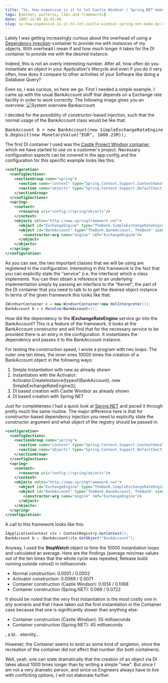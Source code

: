 ```yaml
---
title: "So, how expensive is it to let Castle Windsor / Spring.NET make my object?"
tags: [dotnet, patterns, libs-and-frameworks]
date: 2007-12-09 16:43:46
slug: so-how-expensive-is-it-to-let-castle-windsor-spring-net-make-my-object
---
```


Lately I was getting increasingly curious about the overhead of using a [Dependency Injection](http://martinfowler.com/articles/injection.html)-container to provide me with instances of my objects. With overhead I mean if and how much longer it takes for the DI container to provide me with the desired instance. 

Indeed, this is not an overly interesting number. After all, how often do you instantiate an object in your Application's lifecycle and even if you do it very often, how does it compare to other activities of your Software like doing a Database Query?

Even so, I was curious, so here we go. First I needed a simple example. I came up with the usual BankAccount stuff that depends on a Exchange rate facility in order to work correctly. The following image gives you an overview: 
 ![System overview Bankaccount](/assets/scrshot_bank.png) 

I decided for the possibility of constructor-based injection, such that the normal usage of the BankAccount class would be like that:
 <pre class="sh_csharp">
BankAccount b = new BankAccount(new SimpleExchangeRateEngine());
b.Deposit(new MonetaryValue("EUR", 1000.23M));
</pre>
The first DI container I used was the [Castle Project Windsor container](http://www.castleproject.org/container/index.html), which we have started to use on a customer's project. Necessary configuration aspects can be covered in the app.config and the configuration for this specific example looks like this:

```xml
<configuration>
  <configSections>
    <sectionGroup name="spring">
      <section name="context" type="Spring.Context.Support.ContextHandler, Spring.Core"/>
      <section name="objects" type="Spring.Context.Support.DefaultSectionHandler, Spring.Core" />
    </sectionGroup>
  </configSections>
  <spring>
    <context>
      <resource uri="config://spring/objects"/>
    </context>
    <objects xmlns="http://www.springframework.net">
      <object id="ExchangeEngine" type="TheBank.SimpleExchangeRateEngine, TheBank" singleton="false" />
      <object id="BankAccount" type="TheBank.BankAccount, TheBank" singleton="false">
        <constructor-arg name="engine" ref="ExchangeEngine"/>
      </object>
    </objects>
  </spring>
</configuration>
```

As you can see, the two important classes that we will be using are registered in the configuration. 
Interesting in this framework is the fact that you can explicitly state the "service" (i.e. the interface) which a class implements. You can then obtain a reference to an underlying implementation simply by passing an interface to the "Kernel", the part of the DI container that you need to talk to to get the desired object instance. In terms of the given framework this looks like that:

```csharp
IWindsorContainer c = new WindsorContainer(new XmlInterpreter());
BankAccount b = c.Resolve<BankAccount>();
```

How did the dependency to the **IExchangeRateEngine** service go into the BankAccount? This is a feature of the framework. It looks at the BankAccount constructor and will find that for the necessary service to be provided there is an entry in the configuration. It instantiates the dependency and passes it to the BankAccount instance.

For testing the construction speed, I wrote a program with two loops: The outer one ten times, the inner ones 10000 times the creation of a BankAccount object in the following ways:

1.  Simple Instantiation with new as already shown
2.  Instantiation with the Activator: Activator.CreateInstance(typeof(BankAccount), new SimpleExchangeRateEngine());
3.  DI based creation with Castle Windsor as already shown
4.  DI based creation with Spring.NET

Just for completeness I had a quick look at [Spring.NET](http://www.springframework.net/) and paced it through pretty much the same routine. The major difference here is that for constructor-based dependency injection you need to explicitly state the constructor argument and what object of the registry should be passed in.

```xml
<configuration>
  <configSections>
    <sectionGroup name="spring">
      <section name="context" type="Spring.Context.Support.ContextHandler, Spring.Core"/>
      <section name="objects" type="Spring.Context.Support.DefaultSectionHandler, Spring.Core" />
    </sectionGroup>
  </configSections>
  <spring>
    <context>
      <resource uri="config://spring/objects"/>
    </context>
    <objects xmlns="http://www.springframework.net">
      <object id="ExchangeEngine" type="TheBank.SimpleExchangeRateEngine, TheBank" singleton="false" />
      <object id="BankAccount" type="TheBank.BankAccount, TheBank" singleton="false">
        <constructor-arg name="engine" ref="ExchangeEngine"/>
      </object>
    </objects>
  </spring>
</configuration>
```

A call to this framework looks like this:

```csharp
IApplicationContext ctx = ContextRegistry.GetContext();
BankAccount b = (BankAccount)ctx.GetObject("BankAccount");
```

Anyway, I used the **StopWatch** object to time the 10000 instantiation loops and calculated an average. Here are the findings (average min/max values out of the ten times that the whole cycle was repeated, Release build running outside vshost) in milliseconds:

*   Normal construction: 0.0001 / 0.0002
*   Activator construction: 0.0069 / 0.0071
*   Container construction (Castle Windsor): 0.1014 / 0.1068
*   Container construction (Spring.NET): 0.069 / 0.0722

It should be noted that the very first instantiation is the most costly one in any scenario and that I have taken out the first instantiation in the Container case because that one is significantly slower than anything else: 

*   Container construction (Castle Windsor): 55 milliseconds
*   Container construction (Spring.NET): 45 milliseconds

, a bl... eternity...

However, the Container seems to exist as some kind of singleton, since the recreation of the container did not affect that number (for both containers).

Well, yeah, one can state dramatically that the creation of an object via DI takes about 1000 times longer than by writing a simple "new". But since I am not a very dramatic person, and since us Engineers always have to live with conflicting options, I will not elaborate further.